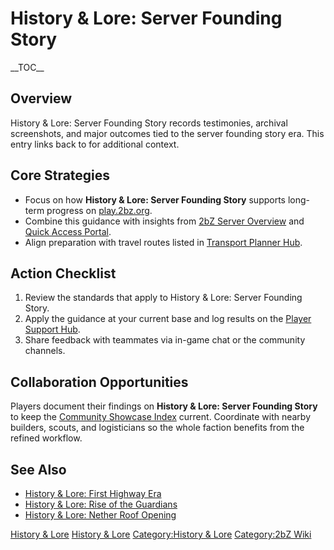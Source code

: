 {{Short description|History & Lore: Server Founding Story records testimonies, archival screenshots, and major outcomes tied to the server founding story era}}
= History & Lore: Server Founding Story =
{{2bZ Navbox}}
__TOC__

== Overview ==
History & Lore: Server Founding Story records testimonies, archival screenshots, and major
outcomes tied to the server founding story era. This entry links back to
[[Category:History & Lore|History & Lore]] for additional context.

== Core Strategies ==
* Focus on how '''History & Lore: Server Founding Story''' supports long-term progress on [[play.2bz.org]].
* Combine this guidance with insights from [[2bZ Server Overview]] and [[Quick Access Portal]].
* Align preparation with travel routes listed in [[Transport Planner Hub]].

== Action Checklist ==
# Review the [[Category:History & Lore|History & Lore]] standards that apply to History & Lore: Server Founding Story.
# Apply the guidance at your current base and log results on the [[Player Support Hub]].
# Share feedback with teammates via in-game chat or the community channels.

== Collaboration Opportunities ==
Players document their findings on '''History & Lore: Server Founding Story''' to keep the
[[Community Showcase Index]] current. Coordinate with nearby builders, scouts, and
logisticians so the whole faction benefits from the refined workflow.

== See Also ==
* [[History & Lore: First Highway Era]]
* [[History & Lore: Rise of the Guardians]]
* [[History & Lore: Nether Roof Opening]]

[[Category:History & Lore]]
[[Category:2bZ Wiki]]
